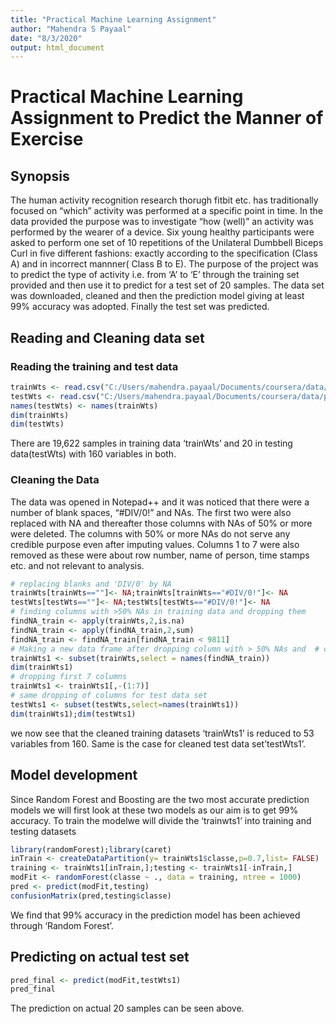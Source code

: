 ---
title: "Practical Machine Learning Assignment"
author: "Mahendra S Payaal"
date: "8/3/2020"
output: html_document
---

#  Practical Machine Learning Assignment to Predict the Manner of Exercise 

## Synopsis

The human activity recognition research thorugh fitbit etc. has traditionally focused on "which" activity was performed at a specific point in time. In the data provided the purpose was to investigate  "how (well)" an activity was performed by the wearer of a device. Six young healthy participants were asked to perform one set of 10 repetitions of the Unilateral Dumbbell Biceps Curl in five different fashions: exactly according to the specification (Class A) and in  incorrect mannner( Class B to E). The purpose of the project was to predict the type of activity i.e. from 'A' to 'E' through the training set provided and then use it to predict for a test set of 20 samples. The data set was downloaded, cleaned and then the prediction model giving at least 99% accuracy was adopted. Finally the test set was predicted.

## Reading and Cleaning data set 

### Reading the training and test data 

```{r reading file}
trainWts <- read.csv("C:/Users/mahendra.payaal/Documents/coursera/data/pml-training.csv")
testWts <- read.csv("C:/Users/mahendra.payaal/Documents/coursera/data/pml-testing.csv")
names(testWts) <- names(trainWts)
dim(trainWts)
dim(testWts)
```

There are 19,622 samples in training data 'trainWts' and 20 in testing data(testWts) with 160 variables in both.

### Cleaning the Data

The data was opened in Notepad++ and it was noticed that there were a number of blank spaces, "#DIV/0!" and NAs. The first two were also replaced with NA and thereafter those columns with NAs of 50% or more were deleted. The columns with 50% or more NAs do not serve any credible purpose even after imputing values. Columns 1 to 7 were also removed as these were about row number, name of person, time stamps etc. and not relevant to analysis.

```{r cleaningData}
# replacing blanks and 'DIV/0' by NA
trainWts[trainWts==""]<- NA;trainWts[trainWts=="#DIV/0!"]<- NA
testWts[testWts==""]<- NA;testWts[testWts=="#DIV/0!"]<- NA
# finding columns with >50% NAs in training data and dropping them
findNA_train <- apply(trainWts,2,is.na)
findNA_train <- apply(findNA_train,2,sum)
findNA_train <- findNA_train[findNA_train < 9811]
# Making a new data frame after dropping column with > 50% NAs and  # columns 1 to7 
trainWts1 <- subset(trainWts,select = names(findNA_train))
dim(trainWts1)
# dropping first 7 columns
trainWts1 <- trainWts1[,-(1:7)]
# same dropping of columns for test data set 
testWts1 <- subset(testWts,select=names(trainWts1))
dim(trainWts1);dim(testWts1)
```

we now see that the cleaned  training datasets 'trainWts1' is reduced to 53 variables from 160. Same is the case  for cleaned test data set'testWts1'.

## Model development

Since Random Forest and Boosting are the two most accurate prediction models we will first look at these two models as our aim is to get 99% accuracy. To train the modelwe will divide the  'trainwts1' into  training and testing datasets

```{r modelDevelopment}
library(randomForest);library(caret)
inTrain <- createDataPartition(y= trainWts1$classe,p=0.7,list= FALSE)
training <- trainWts1[inTrain,];testing <- trainWts1[-inTrain,]
modFit <- randomForest(classe ~ ., data = training, ntree = 1000)
pred <- predict(modFit,testing)
confusionMatrix(pred,testing$classe)
```

We find that 99% accuracy in the prediction model has been achieved through 'Random Forest'.

##  Predicting on actual test set 
 
```{r prediction}
pred_final <- predict(modFit,testWts1)
pred_final
```

The prediction on actual 20 samples can be seen above.